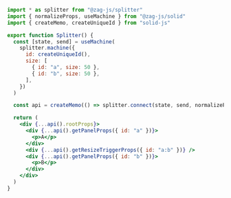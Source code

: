 ```jsx
import * as splitter from "@zag-js/splitter"
import { normalizeProps, useMachine } from "@zag-js/solid"
import { createMemo, createUniqueId } from "solid-js"

export function Splitter() {
  const [state, send] = useMachine(
    splitter.machine({
      id: createUniqueId(),
      size: [
        { id: "a", size: 50 },
        { id: "b", size: 50 },
      ],
    })
  )

  const api = createMemo(() => splitter.connect(state, send, normalizeProps))

  return (
    <div {...api().rootProps}>
      <div {...api().getPanelProps({ id: "a" })}>
        <p>A</p>
      </div>
      <div {...api().getResizeTriggerProps({ id: "a:b" })} />
      <div {...api().getPanelProps({ id: "b" })}>
        <p>B</p>
      </div>
    </div>
  )
}
```